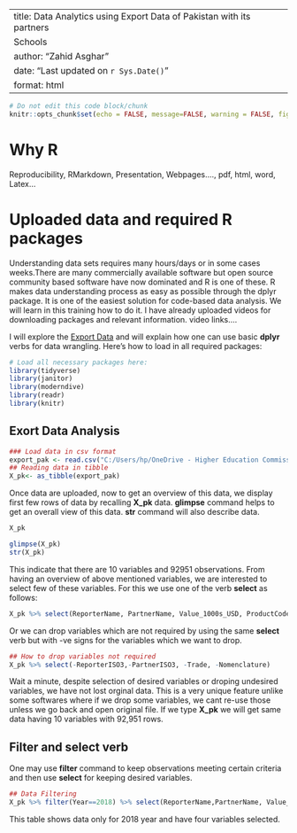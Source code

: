 
---
title: Data Analytics using Export Data of Pakistan with its partners
  Schools
author: "Zahid Asghar"
date: "Last updated on `r Sys.Date()`"
format: html
---

```r
# Do not edit this code block/chunk
knitr::opts_chunk$set(echo = FALSE, message=FALSE, warning = FALSE, fig.width = 16/2.5, fig.height = 9/2.5)
```


# Why R
Reproducibility, RMarkdown, Presentation, Webpages...., pdf, html, word, Latex...


# Uploaded data and required R packages

Understanding data sets requires many hours/days or in some cases weeks.There are many commercially available software but open source community based software have now dominated and R is one of these. R makes data understanding process as easy as possible through the dplyr package. It is one of the easiest solution for code-based data analysis. We will learn in this training how to do it. I have already uploaded videos for downloading packages and relevant information. video links....

I will explore the [Export Data](https://wits.worldbank.org/countrystats.aspx?lang=en) and will explain how one can use basic __dplyr__ verbs for data wrangling. Here’s how to load in all required packages:




```r
# Load all necessary packages here:
library(tidyverse)
library(janitor)
library(moderndive)
library(readr)
library(knitr)
```




## Exort Data Analysis

```r
### Load data in csv format
export_pak <- read.csv("C:/Users/hp/OneDrive - Higher Education Commission/R/export_pak.csv")
## Reading data in tibble
X_pk<- as_tibble(export_pak)

```

Once data are uploaded, now to get an overview of this data, we display first few rows of data by recalling __X_pk__ data. __glimpse__ command helps to get an overall view of this data. __str__ command will also describe data.

```r
X_pk

```

```r
glimpse(X_pk)
str(X_pk)

```

This indicate that there are 10 variables and 92951 observations. From having an overview of above mentioned variables, we are interested to select few of these variables. For this we use one of the verb __select__ as follows:

```r
X_pk %>% select(ReporterName, PartnerName, Value_1000s_USD, ProductCode)


```

Or we can drop variables which are not required by using the same __select__ verb but with -ve signs for the variables which we want to drop.

```r

## How to drop variables not required
X_pk %>% select(-ReporterISO3,-PartnerISO3, -Trade, -Nomenclature)


```

Wait a minute, despite selection of desired variables or droping undesired variables, we have not lost orginal data. This is a very unique feature unlike some softwares where if we drop some variables, we cant re-use those unless we go back and open original file. 
If we type __X_pk__ we will get same data having 10 variables with 92,951 rows.

## Filter and select verb
One may use __filter__ command to keep observations meeting certain criteria and then use __select__ for keeping desired variables.

```r
## Data Filtering
X_pk %>% filter(Year==2018) %>% select(ReporterName,PartnerName, Value_1000s_USD,ProductCode)
```


This table shows data only for 2018 year and have four variables selected.